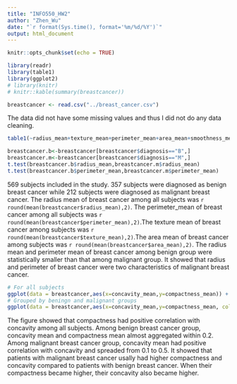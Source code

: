 ---
title: "INFO550_HW2"
author: "Zhen_Wu"
date: "`r format(Sys.time(), format='%m/%d/%Y')`"
output: html_document
---

```{r setup, include=FALSE}
knitr::opts_chunk$set(echo = TRUE)
```


```{r,include=F}
library(readr)
library(table1)
library(ggplot2)
# library(knitr)
# knitr::kable(summary(breastcancer))
```
```{r}
breastcancer <- read.csv("../breast_cancer.csv")
```
The data did not have some missing values and thus I did not do any data cleaning. 

```{r}
table1(~radius_mean+texture_mean+perimeter_mean+area_mean+smoothness_mean+compactness_mean+concavity_mean+concave_points_mean+symmetry_mean+fractal_dimension_mean|diagnosis,data=breastcancer)
```

```{r}
breastcancer.b<-breastcancer[breastcancer$diagnosis=="B",]
breastcancer.m<-breastcancer[breastcancer$diagnosis=="M",]
t.test(breastcancer.b$radius_mean,breastcancer.m$radius_mean)
t.test(breastcancer.b$perimeter_mean,breastcancer.m$perimeter_mean)
```
569 subjects included in the study. 357 subjects were diagnosed as benign breast cancer while 212 subjects were diagnosed as malignant breast cancer. 
The radius mean of breast cancer among all subjects was `r round(mean(breastcancer$radius_mean),2)`. The perimeter_mean of breast cancer among all subjects was `r round(mean(breastcancer$perimeter_mean),2)`.The texture mean of breast cancer among subjects was `r round(mean(breastcancer$texture_mean),2)`.The area mean of breast cancer among subjects was `r round(mean(breastcancer$area_mean),2)`.
The radius mean and perimeter mean of breast cancer among benign group were statistically smaller than that among malignant group. It showed that radius and perimeter of breast cancer were two characteristics of malignant breast cancer.

```{r}
# For all subjects
ggplot(data = breastcancer,aes(x=concavity_mean,y=compactness_mean)) +  geom_point() + ggtitle("The correlation between concavity mean and compactness mean")+   theme_bw(base_size=14)
# Grouped by beningn and malignant groups
ggplot(data = breastcancer,aes(x=concavity_mean,y=compactness_mean, color=diagnosis)) +  geom_point() + ggtitle("The correlation between concavity mean and compactness mean grouped by diagnosis results")+   theme_bw(base_size=10) +   facet_wrap(~ diagnosis)
```
The figure showed that compactness had positive correlation with concavity among all subjects. Among benign breast cancer group, concavity mean and compactness mean almost aggregated within 0.2. Among malignant breast cancer group, concavity mean had positive correlation with concavity and spreaded from 0.1 to 0.5. It showed that patients with malignant breast cancer usally had higher compactness and concavity compared to patients with benign breast cancer. When their compactness became higher, their concavity also became higher. 

